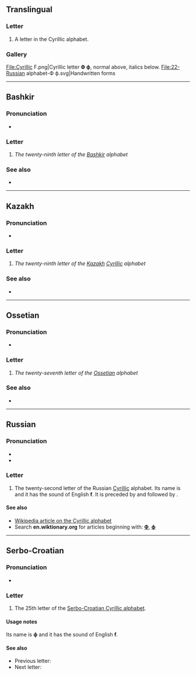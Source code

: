 {{also|ѳ|Ф|φ|Φ|Փ|-ф|ⱇ}}
{{character info}}

==Translingual==

===Letter===
{{mul-letter}}

# A letter in the Cyrillic alphabet.

===Gallery===
<gallery caption="Letter styles">
File:Cyrillic F.png|Cyrillic letter '''Ф ф''', normal above, italics below.
File:22-Russian alphabet-Ф ф.svg|Handwritten forms
</gallery>

----

==Bashkir==

===Pronunciation===
* {{qualifier|phoneme}} {{IPA|ba|/f/}}

===Letter===
{{head|ba|letter|lower case||upper case|Ф}}

# ''The twenty-ninth letter of the [[Bashkir]] alphabet''

===See also===
* {{list:Cyrillic script letters/ba}}

----

==Kazakh==
{{kk-regional|ф|ف}}

===Pronunciation===
* {{qualifier|phoneme}} {{IPA|kk|/f/}}

===Letter===
{{head|kk|letter|lower case||upper case|Ф}}

# ''The twenty-ninth letter of the [[Kazakh]] [[Cyrillic]] alphabet''

===See also===
* {{list:Cyrillic script letters/kk}}

----

==Ossetian==

===Pronunciation===
* {{qualifier|phoneme}} {{IPA|os|/f/}}

===Letter===
{{head|os|letter|sc=Cyrl|upper case|Ф}}

# ''The twenty-seventh letter of the [[Ossetian]] alphabet''

===See also===
* {{list:Cyrillic script letters/os}}

----

==Russian==

===Pronunciation===
* {{ru-IPA}}
* {{audio|ru|Ru-{{PAGENAME}}.ogg|Audio}}

===Letter===
{{head|ru|letter|lower case||upper case|Ф}}

# The twenty-second letter of the Russian [[Cyrillic]] alphabet. Its name is {{m|ru|эф}} and it has the sound of English '''f'''. It is preceded by {{m|ru|у|У}} and followed by {{m|ru|х|Х}}.

====See also====
* [[w:Cyrillic alphabet|Wikipedia article on the Cyrillic alphabet]]
* Search '''en.wiktionary.org''' for articles beginning with: '''[http://en.wiktionary.org/w/index.php?title=Special%3AAllpages&from=%D0%A4&namespace=0 Ф]''', '''[http://en.wiktionary.org/w/index.php?title=Special%3AAllpages&from=%D1%84&namespace=0 ф]'''

----

==Serbo-Croatian==
{{attention|sh}}

===Pronunciation===
* {{qualifier|phoneme}} {{IPA|sh|/f/}}

===Letter===
{{head|sh|letter|lower case||upper case|Ф}}

# The 25th letter of the [[Serbo-Croatian Cyrillic alphabet]].

====Usage notes====
Its name is '''ф''' and it has the sound of English '''f'''.

====See also====
* Previous letter: {{l|sh|у}}
* Next letter: {{l|sh|х}}